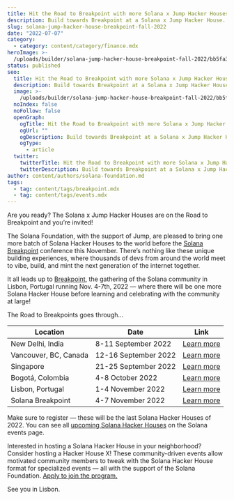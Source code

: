 ```yaml
---
title: Hit the Road to Breakpoint with more Solana x Jump Hacker Houses
description: Build towards Breakpoint at a Solana x Jump Hacker House.
slug: solana-jump-hacker-house-breakpoint-fall-2022
date: "2022-07-07"
category:
  - category: content/category/finance.mdx
heroImage: >-
  /uploads/builder/solana-jump-hacker-house-breakpoint-fall-2022/bb5fa385dc5d495e9ab1801068be6951.jpg
status: published
seo:
  title: Hit the Road to Breakpoint with more Solana x Jump Hacker Houses
  description: Build towards Breakpoint at a Solana x Jump Hacker House.
  image: >-
    /uploads/builder/solana-jump-hacker-house-breakpoint-fall-2022/bb5fa385dc5d495e9ab1801068be6951.jpg
  noIndex: false
  noFollow: false
  openGraph:
    ogTitle: Hit the Road to Breakpoint with more Solana x Jump Hacker Houses
    ogUrl: ""
    ogDescription: Build towards Breakpoint at a Solana x Jump Hacker House.
    ogType:
      - article
  twitter:
    twitterTitle: Hit the Road to Breakpoint with more Solana x Jump Hacker Houses
    twitterDescription: Build towards Breakpoint at a Solana x Jump Hacker House.
author: content/authors/solana-foundation.md
tags:
  - tag: content/tags/breakpoint.mdx
  - tag: content/tags/events.mdx
---
```


Are you ready? The Solana x Jump Hacker Houses are on the Road to Breakpoint and you’re invited!

The Solana Foundation, with the support of Jump, are pleased to bring one more batch of Solana Hacker Houses to the world before the [Solana Breakpoint](https://solana.com/breakpoint?ref=solana.ghost.io) conference this November. There’s nothing like these unique building experiences, where thousands of devs from around the world meet to vibe, build, and mint the next generation of the internet together.

It all leads up to [Breakpoint](https://solana.com/breakpoint?ref=solana.ghost.io), the gathering of the Solana community in Lisbon, Portugal running Nov. 4-7th, 2022 — where there will be one more Solana Hacker House before learning and celebrating with the community at large!

The Road to Breakpoints goes through...

| Location              | Date                 | Link                                                                   |
| --------------------- | -------------------- | ---------------------------------------------------------------------- |
| New Delhi, India      | 8-11 September 2022  | [Learn more](https://lu.ma/new-delhi-hacker-house?ref=solana.ghost.io) |
| Vancouver, BC, Canada | 12-16 September 2022 | [Learn more](https://lu.ma/vancouver-hacker-house?ref=solana.ghost.io) |
| Singapore             | 21-25 September 2022 | [Learn more](https://lu.ma/singapore-hh?ref=solana.ghost.io)           |
| Bogotá, Colombia      | 4-8 October 2022     | [Learn more](https://lu.ma/bogota-hacker-house?ref=solana.ghost.io)    |
| Lisbon, Portugal      | 1-4 November 2022    | [Learn more](https://lu.ma/lisbon-hacker-house?ref=solana.ghost.io)    |
| Solana Breakpoint     | 4-7 November 2022    | [Learn more](https://solana.com/breakpoint?ref=solana.ghost.io)        |

Make sure to register — these will be the last Solana Hacker Houses of 2022. You can see all [upcoming Solana Hacker Houses](https://solana.com/events?ref=solana.ghost.io) on the Solana events page.

Interested in hosting a Solana Hacker House in your neighborhood? Consider hosting a Hacker House X! These community-driven events allow motivated community members to tweak with the Solana Hacker House format for specialized events — all with the support of the Solana Foundation. [Apply to join the program.](https://solanalabs.typeform.com/hackerhouseX?ref=solana.ghost.io)

See you in Lisbon.
